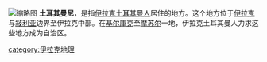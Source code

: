 {{Unreferenced |time=2010-09-13T14:22:13+00:00 }}
[[File:Ethnoreligious_Iraq.svg|缩略图]]
'''土耳其曼尼'''，是指[[伊拉克土耳其曼人|伊拉克土耳其曼人]]居住的地方。这个地方位于[[伊拉克|伊拉克]]与[[敍利亚|敍利亚]]边界至伊拉克中部。在[[基尔庫克|基尔庫克]]至[[摩苏尔|摩苏尔]]一地，伊拉克土耳其曼人力求这些地方成为自治区。

{{iraq-stub}}

[[category:伊拉克地理|category:伊拉克地理]]
